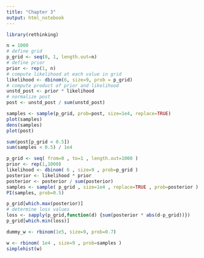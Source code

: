 ---
title: "Chapter 3"
output: html_notebook
---


```{r get posterior probability}
library(rethinking)

n = 1000
# define grid
p_grid <- seq(0, 1, length.out=n)
# define prior
prior <- rep(1, n)
# compute likelihood at each value in grid
likelihood <- dbinom(6, size=9, prob = p_grid)
# compute product of prior and likelihood
unstd_post <- prior * likelihood
# normalize post
post <- unstd_post / sum(unstd_post)

samples <- sample(p_grid, prob=post, size=1e4, replace=TRUE)
plot(samples)
dens(samples)
plot(post)
```
```{r 3.2 sample}
sum(post[p_grid < 0.5])
sum(samples < 0.5) / 1e4
```

```{r}
p_grid <- seq( from=0 , to=1 , length.out=1000 )
prior <- rep(1,1000)
likelihood <- dbinom( 6 , size=9 , prob=p_grid )
posterior <- likelihood * prior
posterior <- posterior / sum(posterior)
samples <- sample( p_grid , size=1e4 , replace=TRUE , prob=posterior )
PI(samples, prob=0.5)

p_grid[which.max(posterior)]
# determine loss values
loss <- sapply(p_grid,function(d) {sum(posterior * abs(d-p_grid))})
p_grid[which.min(loss)]

dummy_w <- rbinom(1e5, size=9, prob=0.7)

w <- rbinom( 1e4 , size=9 , prob=samples )
simplehist(w)
```

